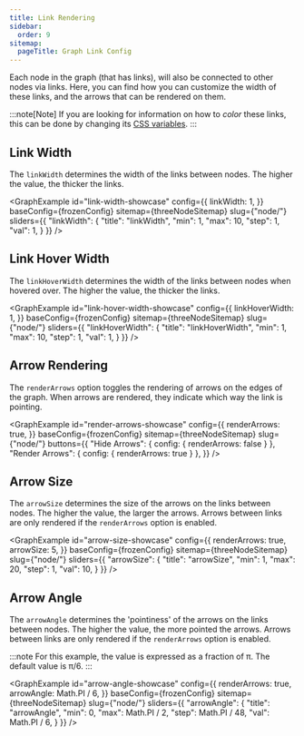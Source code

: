 ```yaml
---
title: Link Rendering
sidebar:
  order: 9
sitemap:
  pageTitle: Graph Link Config
---
```



Each node in the graph (that has links), will also be connected to other nodes via links.
Here, you can find how you can customize the width of these links, and the arrows that can be rendered on them.

:::note[Note]
If you are looking for information on how to _color_ these links,
this can be done by changing its [CSS variables](/starlight-site-graph/configuration/css/variables#links).
:::

## Link Width

The `linkWidth` determines the width of the links between nodes. The higher the value, the thicker the links.

<GraphExample id="link-width-showcase" config={{
	linkWidth: 1,
}} baseConfig={frozenConfig} sitemap={threeNodeSitemap} slug={"node/"} sliders={{
	"linkWidth": {
		"title": "linkWidth",
		"min": 1,
		"max": 10,
		"step": 1,
		"val": 1,
	}
}} />


## Link Hover Width

The `linkHoverWidth` determines the width of the links between nodes when hovered over. The higher the value, the thicker the links.

<GraphExample id="link-hover-width-showcase" config={{
	linkHoverWidth: 1,
}} baseConfig={frozenConfig} sitemap={threeNodeSitemap} slug={"node/"} sliders={{
	"linkHoverWidth": {
		"title": "linkHoverWidth",
		"min": 1,
		"max": 10,
		"step": 1,
		"val": 1,
	}
}} />


## Arrow Rendering

The `renderArrows` option toggles the rendering of arrows on the edges of the graph. When arrows are rendered, they indicate which way the link is pointing.

<GraphExample id="render-arrows-showcase" config={{
	renderArrows: true,
}} baseConfig={frozenConfig} sitemap={threeNodeSitemap} slug={"node/"}
	buttons={{
		"Hide Arrows": { config: { renderArrows: false } },
		"Render Arrows": { config: { renderArrows: true } },
	}}
/>


## Arrow Size

The `arrowSize` determines the size of the arrows on the links between nodes. The higher the value, the larger the arrows.
Arrows between links are only rendered if the `renderArrows` option is enabled.

<GraphExample id="arrow-size-showcase" config={{
	renderArrows: true,
	arrowSize: 5,
}} baseConfig={frozenConfig} sitemap={threeNodeSitemap} slug={"node/"} sliders={{
	"arrowSize": {
		"title": "arrowSize",
		"min": 1,
		"max": 20,
		"step": 1,
		"val": 10,
	}
}} />


## Arrow Angle

The `arrowAngle` determines the 'pointiness' of the arrows on the links between nodes. The higher the value, the more pointed the arrows.
Arrows between links are only rendered if the `renderArrows` option is enabled.

:::note
For this example, the value is expressed as a fraction of π.
The default value is π/6.
:::

<GraphExample id="arrow-angle-showcase" config={{
	renderArrows: true,
	arrowAngle: Math.PI / 6,
}} baseConfig={frozenConfig} sitemap={threeNodeSitemap} slug={"node/"} sliders={{
	"arrowAngle": {
		"title": "arrowAngle",
		"min": 0,
		"max": Math.PI / 2,
		"step": Math.PI / 48,
		"val": Math.PI / 6,
	}
}} />
